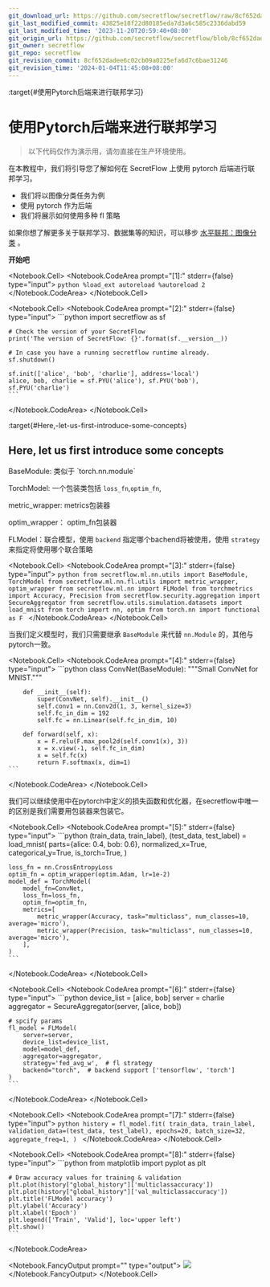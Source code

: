 ```yaml
---
git_download_url: https://github.com/secretflow/secretflow/raw/8cf652dadee6c02cb09a0225efa6d7c6bae31246/docs/tutorial/Federated_Learning_with_Pytorch_backend.ipynb
git_last_modified_commit: 43825e18f22d80185eda7d3a6c585c2336dabd59
git_last_modified_time: '2023-11-20T20:59:40+08:00'
git_origin_url: https://github.com/secretflow/secretflow/blob/8cf652dadee6c02cb09a0225efa6d7c6bae31246/docs/tutorial/Federated_Learning_with_Pytorch_backend.ipynb
git_owner: secretflow
git_repo: secretflow
git_revision_commit: 8cf652dadee6c02cb09a0225efa6d7c6bae31246
git_revision_time: '2024-01-04T11:45:08+08:00'
---
```


:target{#使用Pytorch后端来进行联邦学习}

# 使用Pytorch后端来进行联邦学习

> 以下代码仅作为演示用，请勿直接在生产环境使用。

在本教程中，我们将引导您了解如何在 SecretFlow 上使用 pytorch 后端进行联邦学习。

- 我们将以图像分类任务为例
- 使用 pytorch 作为后端
- 我们将展示如何使用多种 fl 策略

如果你想了解更多关于联邦学习、数据集等的知识，可以移步 [水平联邦：图像分类](Federate_Learning_for_Image_Classification.mdx) 。

<strong>开始吧</strong>

<Notebook.Cell>
  <Notebook.CodeArea prompt="[1]:" stderr={false} type="input">
    ```python
    %load_ext autoreload
    %autoreload 2
    ```
  </Notebook.CodeArea>
</Notebook.Cell>

<Notebook.Cell>
  <Notebook.CodeArea prompt="[2]:" stderr={false} type="input">
    ```python
    import secretflow as sf

    # Check the version of your SecretFlow
    print('The version of SecretFlow: {}'.format(sf.__version__))

    # In case you have a running secretflow runtime already.
    sf.shutdown()

    sf.init(['alice', 'bob', 'charlie'], address='local')
    alice, bob, charlie = sf.PYU('alice'), sf.PYU('bob'), sf.PYU('charlie')
    ```
  </Notebook.CodeArea>
</Notebook.Cell>

:target{#Here,-let-us-first-introduce-some-concepts}

## Here, let us first introduce some concepts

<LineBlock>
  BaseModule: 类似于 `torch.nn.module`

  TorchModel: 一个包装类包括 `loss_fn`,`optim_fn`,

  metric\_wrapper: metrics包装器

  optim\_wrapper： optim\_fn包装器

  FLModel：联合模型，使用 `backend` 指定哪个bachend将被使用，使用 `strategy` 来指定将使用哪个联合策略
</LineBlock>

<Notebook.Cell>
  <Notebook.CodeArea prompt="[3]:" stderr={false} type="input">
    ```python
    from secretflow.ml.nn.utils import BaseModule, TorchModel
    from secretflow.ml.nn.fl.utils import metric_wrapper, optim_wrapper
    from secretflow.ml.nn import FLModel
    from torchmetrics import Accuracy, Precision
    from secretflow.security.aggregation import SecureAggregator
    from secretflow.utils.simulation.datasets import load_mnist
    from torch import nn, optim
    from torch.nn import functional as F
    ```
  </Notebook.CodeArea>
</Notebook.Cell>

当我们定义模型时，我们只需要继承 `BaseModule` 来代替 `nn.Module` 的，其他与pytorch一致。

<Notebook.Cell>
  <Notebook.CodeArea prompt="[4]:" stderr={false} type="input">
    ```python
    class ConvNet(BaseModule):
        """Small ConvNet for MNIST."""

        def __init__(self):
            super(ConvNet, self).__init__()
            self.conv1 = nn.Conv2d(1, 3, kernel_size=3)
            self.fc_in_dim = 192
            self.fc = nn.Linear(self.fc_in_dim, 10)

        def forward(self, x):
            x = F.relu(F.max_pool2d(self.conv1(x), 3))
            x = x.view(-1, self.fc_in_dim)
            x = self.fc(x)
            return F.softmax(x, dim=1)
    ```
  </Notebook.CodeArea>
</Notebook.Cell>

我们可以继续使用中在pytorch中定义的损失函数和优化器，在secretflow中唯一的区别是我们需要用包装器来包装它。

<Notebook.Cell>
  <Notebook.CodeArea prompt="[5]:" stderr={false} type="input">
    ```python
    (train_data, train_label), (test_data, test_label) = load_mnist(
        parts={alice: 0.4, bob: 0.6},
        normalized_x=True,
        categorical_y=True,
        is_torch=True,
    )

    loss_fn = nn.CrossEntropyLoss
    optim_fn = optim_wrapper(optim.Adam, lr=1e-2)
    model_def = TorchModel(
        model_fn=ConvNet,
        loss_fn=loss_fn,
        optim_fn=optim_fn,
        metrics=[
            metric_wrapper(Accuracy, task="multiclass", num_classes=10, average='micro'),
            metric_wrapper(Precision, task="multiclass", num_classes=10, average='micro'),
        ],
    )
    ```
  </Notebook.CodeArea>
</Notebook.Cell>

<Notebook.Cell>
  <Notebook.CodeArea prompt="[6]:" stderr={false} type="input">
    ```python
    device_list = [alice, bob]
    server = charlie
    aggregator = SecureAggregator(server, [alice, bob])

    # spcify params
    fl_model = FLModel(
        server=server,
        device_list=device_list,
        model=model_def,
        aggregator=aggregator,
        strategy='fed_avg_w',  # fl strategy
        backend="torch",  # backend support ['tensorflow', 'torch']
    )
    ```
  </Notebook.CodeArea>
</Notebook.Cell>

<Notebook.Cell>
  <Notebook.CodeArea prompt="[7]:" stderr={false} type="input">
    ```python
    history = fl_model.fit(
        train_data,
        train_label,
        validation_data=(test_data, test_label),
        epochs=20,
        batch_size=32,
        aggregate_freq=1,
    )
    ```
  </Notebook.CodeArea>
</Notebook.Cell>

<Notebook.Cell>
  <Notebook.CodeArea prompt="[8]:" stderr={false} type="input">
    ```python
    from matplotlib import pyplot as plt

    # Draw accuracy values for training & validation
    plt.plot(history["global_history"]['multiclassaccuracy'])
    plt.plot(history["global_history"]['val_multiclassaccuracy'])
    plt.title('FLModel accuracy')
    plt.ylabel('Accuracy')
    plt.xlabel('Epoch')
    plt.legend(['Train', 'Valid'], loc='upper left')
    plt.show()
    ```
  </Notebook.CodeArea>

  <Notebook.FancyOutput prompt="" type="output">
    ![](../_assets/tutorial_Federated_Learning_with_Pytorch_backend_13_0.png)
  </Notebook.FancyOutput>
</Notebook.Cell>

